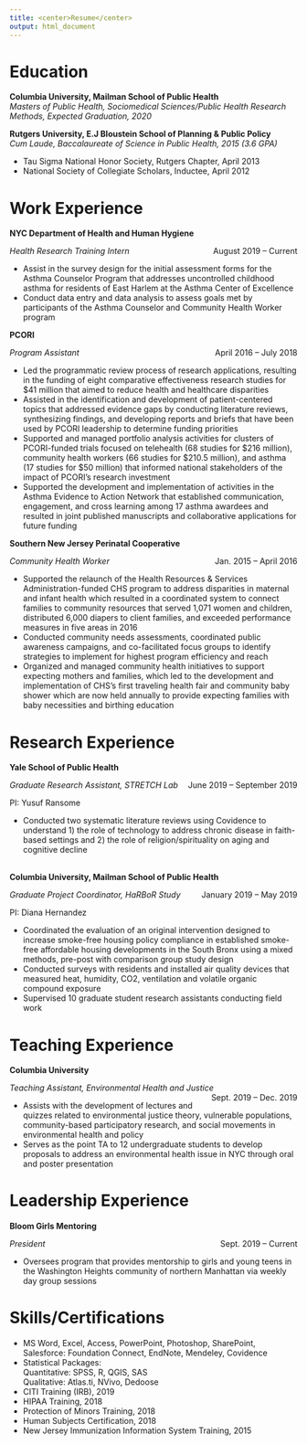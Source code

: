 ```yaml
---
title: <center>Resume</center>
output: html_document
---
```

<h1>Education</h1>
<b>Columbia University, Mailman School of Public Health </b><br>
<i> Masters of Public Health, Sociomedical Sciences/Public Health Research Methods, Expected Graduation, 2020 </i>

<b>Rutgers University, E.J Bloustein School of Planning & Public Policy</b><br>
<i>Cum Laude, Baccalaureate of Science in Public Health, 2015 (3.6 GPA)</i><br>
<ul>
<li>Tau Sigma National Honor Society, Rutgers Chapter, April 2013</li>
<li>National Society of Collegiate Scholars, Inductee, April 2012</li></ul>

<h1>Work Experience</h1>

<b>NYC Department of Health and Human Hygiene </b>   
<p style="text-align:left;">
<i>Health Research Training Intern</i>
<span style="float:right;"> August 2019 – Current</span>
<ul>
<li>Assist in the survey design for the initial assessment forms for the Asthma Counselor Program that addresses uncontrolled childhood asthma for residents of East Harlem at the Asthma Center of Excellence</li>
<li>Conduct data entry and data analysis to assess goals met by participants of the Asthma Counselor and Community Health Worker program</li></ul>

<b>PCORI</b>  
<p style="text-align:left;"><i>Program Assistant</i>
<span style="float:right;">April 2016 – July 2018</span></p>
<ul>
<li>Led the programmatic review process of research applications, resulting in the funding of eight comparative effectiveness research studies for $41 million that aimed to reduce health and healthcare disparities</li>
<li>Assisted in the identification and development of patient-centered topics that addressed evidence gaps by conducting literature reviews, synthesizing findings, and developing reports and briefs that have been used by PCORI leadership to determine funding priorities</li>
<li>Supported and managed portfolio analysis activities for clusters of PCORI-funded trials focused on telehealth (68 studies for $216 million), community health workers (66 studies for $210.5 million), and asthma (17 studies for $50 million) that informed national stakeholders of the impact of PCORI’s research investment</li>
<li>Supported the development and implementation of activities in the Asthma Evidence to Action Network that established communication, engagement, and cross learning among 17 asthma awardees and resulted in joint published manuscripts and collaborative applications for future funding</li></ul>

<b>Southern New Jersey Perinatal Cooperative</b>
<p style="text-align:left;"> <i>Community Health Worker</i>            <span style="float:right;">Jan. 2015 – April 2016</span></p>
<ul>
<li>Supported the relaunch of the Health Resources & Services Administration-funded CHS program to address disparities in maternal and infant health which resulted in a coordinated system to connect families to community resources that served 1,071 women and children, distributed 6,000 diapers to client families, and exceeded performance measures in five areas in 2016</li>
<li>Conducted community needs assessments, coordinated public awareness campaigns, and co-facilitated focus groups to identify strategies to implement for highest program efficiency and reach</li>
<li>Organized and managed community health initiatives to support expecting mothers and families, which led to the development and implementation of CHS’s first traveling health fair and community baby shower which are now held annually to provide expecting families with baby necessities and birthing education</li></ul>

<h1>Research Experience</h1>

<b>Yale School of Public Health</b>    
<p style="text-align:left;"><i>Graduate Research Assistant, STRETCH Lab</i><span style="float:right;">June 2019 – September 2019</span></p>
PI: Yusuf Ransome
<ul>
<li>Conducted two systematic literature reviews using Covidence to understand 1) the role of technology to address chronic disease in faith-based settings and 2) the role of religion/spirituality on aging and cognitive decline</li></ul>
<br>
<b>Columbia University, Mailman School of Public Health</b>    
<p style="text-align:left;"><i>Graduate Project Coordinator, HaRBoR Study</i><span style="float:right;"> January 2019 – May 2019</span></p>
PI: Diana Hernandez<br>
<ul>
<li>Coordinated the evaluation of an original intervention designed to increase smoke-free housing policy compliance in established smoke-free affordable housing developments in the South Bronx using a mixed methods, pre-post with comparison group study design</li>
<li>Conducted surveys with residents and installed air quality devices that measured heat, humidity, CO2, ventilation and volatile organic compound exposure</li>
<li>Supervised 10 graduate student research assistants conducting field work</li></ul>

<h1>Teaching Experience</h1>

<b>Columbia University</b>	
<p style="text-align:left;"><i>Teaching Assistant, Environmental Health and Justice</i><span style="float:right;">Sept. 2019 – Dec. 2019</span></p>
<ul>
<li>Assists with the development of lectures and quizzes related to environmental justice theory, vulnerable populations, community-based participatory research, and social movements in environmental health and policy</li>
<li>Serves as the point TA to 12 undergraduate students to develop proposals to address an environmental health issue in NYC through oral and poster presentation</li></ul>
<h1>Leadership Experience</h1>
<b>Bloom Girls Mentoring</b> 	        
<p style="text-align:left;"><i>President</i><span style="float:right;">Sept. 2019 – Current</span></p>
<ul><li>Oversees program that provides mentorship to girls and young teens in the Washington Heights community of northern Manhattan via weekly day group sessions</li></ul>

<h1>Skills/Certifications</h1>

<ul>
<li>MS Word, Excel, Access, PowerPoint, Photoshop, SharePoint, Salesforce: Foundation Connect, EndNote, Mendeley, Covidence</li>
<li>Statistical Packages:<br>
Quantitative:  SPSS, R, QGIS, SAS <br>
Qualitative: Atlas.ti, NVivo, Dedoose</li>
<li>CITI Training (IRB), 2019</li>
<li>HIPAA Training, 2018</li>
<li>Protection of Minors Training, 2018</li>
<li>Human Subjects Certification, 2018</li>
<li>New Jersey Immunization Information System Training, 2015</li></ul>


